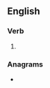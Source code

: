 ==English==

===Verb===
{{head|en|past participle}}

# {{past participle of|go to the dogs|lang=en|nocat=1}}

===Anagrams===
* {{anagrams|en|a=deegghnooostt|get the goods on}}